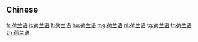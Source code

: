 {{also|荷蘭語}}
==Chinese==
{{zh-see|荷蘭語}}

[[fr:荷兰语]]
[[it:荷兰语]]
[[lt:荷兰语]]
[[hu:荷兰语]]
[[mg:荷兰语]]
[[nl:荷兰语]]
[[tg:荷兰语]]
[[tr:荷兰语]]
[[zh:荷兰语]]